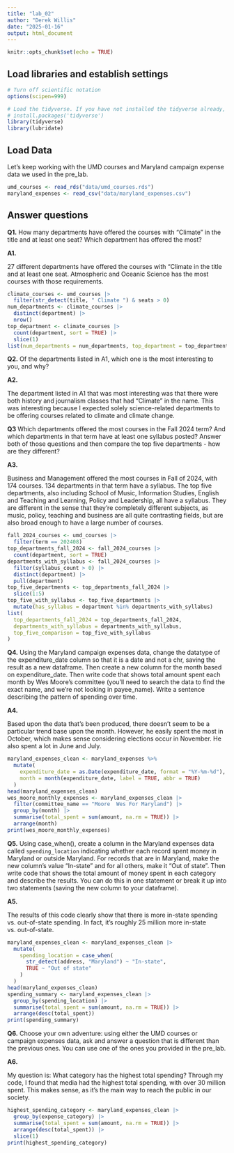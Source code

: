 ```yaml
---
title: "lab_02"
author: "Derek Willis"
date: "2025-01-16"
output: html_document
---
```


```r
knitr::opts_chunk$set(echo = TRUE)
```

## Load libraries and establish settings

```r
# Turn off scientific notation
options(scipen=999)

# Load the tidyverse. If you have not installed the tidyverse already, remove the # from the next line and run it first.  
# install.packages('tidyverse')
library(tidyverse)
library(lubridate)
```

## Load Data

Let's keep working with the UMD courses and Maryland campaign expense data we used in the pre_lab.

```r
umd_courses <- read_rds("data/umd_courses.rds")
maryland_expenses <- read_csv("data/maryland_expenses.csv")
```

## Answer questions

**Q1.** How many departments have offered the courses with "Climate" in the title and at least one seat? Which department has offered the most?

**A1.** \

27 different departments have offered the courses with "Climate in the title and at least one seat. Atmospheric and Oceanic Science has the most courses with those requirements.

```r
climate_courses <- umd_courses |>
  filter(str_detect(title, " Climate ") & seats > 0)
num_departments <- climate_courses |>
  distinct(department) |>
  nrow()
top_department <- climate_courses |>
  count(department, sort = TRUE) |>
  slice(1)
list(num_departments = num_departments, top_department = top_department)
```

**Q2.** Of the departments listed in A1, which one is the most interesting to you, and why?

**A2.**

The department listed in A1 that was most interesting was that there were both history and journalism classes that had "Climate" in the name. This was interesting because I expected solely science-related departments to be offering courses related to climate and climate change.

**Q3** Which departments offered the most courses in the Fall 2024 term? And which departments in that term have at least one syllabus posted? Answer both of those questions and then compare the top five departments - how are they different?

**A3.**

Business and Management offered the most courses in Fall of 2024, with 174 courses. 134 departments in that term have a syllabus. The top five departments, also including School of Music, Information Studies, English and Teaching and Learning, Policy and Leadership, all have a syllabus. They are different in the sense that they're completely different subjects, as music, policy, teaching and business are all quite contrasting fields, but are also broad enough to have a large number of courses.

```r
fall_2024_courses <- umd_courses |>
  filter(term == 202408)
top_departments_fall_2024 <- fall_2024_courses |>
  count(department, sort = TRUE)
departments_with_syllabus <- fall_2024_courses |>
  filter(syllabus_count > 0) |>
  distinct(department) |>
  pull(department)
top_five_departments <- top_departments_fall_2024 |>
  slice(1:5)
top_five_with_syllabus <- top_five_departments |>
  mutate(has_syllabus = department %in% departments_with_syllabus)
list(
  top_departments_fall_2024 = top_departments_fall_2024,
  departments_with_syllabus = departments_with_syllabus,
  top_five_comparison = top_five_with_syllabus
)
```

**Q4.** Using the Maryland campaign expenses data, change the datatype of the expenditure_date column so that it is a date and not a chr, saving the result as a new dataframe. Then create a new column for the month based on expenditure_date. Then write code that shows total amount spent each month by Wes Moore's committee (you'll need to search the data to find the exact name, and we're not looking in payee_name). Write a sentence describing the pattern of spending over time.

**A4.**

Based upon the data that's been produced, there doesn't seem to be a particular trend base upon the month. However, he easily spent the most in October, which makes sense considering elections occur in November. He also spent a lot in June and July.

```r
maryland_expenses_clean <- maryland_expenses %>%
  mutate(
    expenditure_date = as.Date(expenditure_date, format = "%Y-%m-%d"), 
    month = month(expenditure_date, label = TRUE, abbr = TRUE) 
  )
head(maryland_expenses_clean)
wes_moore_monthly_expenses <- maryland_expenses_clean |>
  filter(committee_name == "Moore  Wes For Maryland") |>
  group_by(month) |>
  summarise(total_spent = sum(amount, na.rm = TRUE)) |>
  arrange(month)
print(wes_moore_monthly_expenses)
```

**Q5.** Using case_when(), create a column in the Maryland expenses data called `spending_location` indicating whether each record spent money in Maryland or outside Maryland. For records that are in Maryland, make the new column's value "In-state" and for all others, make it "Out of state". Then write code that shows the total amount of money spent in each category and describe the results. You can do this in one statement or break it up into two statements (saving the new column to your dataframe).

**A5.**

The results of this code clearly show that there is more in-state spending vs. out-of-state spending. In fact, it's roughly 25 million more in-state vs. out-of-state.

```r
maryland_expenses_clean <- maryland_expenses_clean |>
  mutate(
    spending_location = case_when(
      str_detect(address, "Maryland") ~ "In-state",
      TRUE ~ "Out of state"
    )
  )
head(maryland_expenses_clean)
spending_summary <- maryland_expenses_clean |>
  group_by(spending_location) |>
  summarise(total_spent = sum(amount, na.rm = TRUE)) |>
  arrange(desc(total_spent))
print(spending_summary)
```

**Q6.** Choose your own adventure: using either the UMD courses or campaign expenses data, ask and answer a question that is different than the previous ones. You can use one of the ones you provided in the pre_lab.

**A6.**

My question is: What category has the highest total spending? Through my code, I found that media had the highest total spending, with over 30 million spent. This makes sense, as it's the main way to reach the public in our society.

```r
highest_spending_category <- maryland_expenses_clean |>
  group_by(expense_category) |>
  summarise(total_spent = sum(amount, na.rm = TRUE)) |>
  arrange(desc(total_spent)) |>
  slice(1)
print(highest_spending_category)
```
